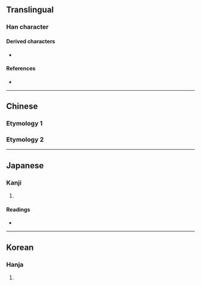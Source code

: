 {{also|鞏}}
{{character info}}
==Translingual==
{{ja-forms|[[鞏]]|巩|[[鞏]]}}

===Han character===
{{Han char|rn=48|rad=工|as=03|sn=6|four=|canj=MHNI|ids=⿰工凡(G),⿰工⿹⺄㐅(T)(H),⿰工卂(J)}}

====Derived characters====
* {{l|mul|[[筑]], [[恐]], [[跫]], [[鞏]]}}

====References====
* {{Han ref|kx=0325.160|dkj=08726|dj=0629.030|hdz=10412.060|uh=5DE9|ud=24041}}

----

==Chinese==

===Etymology 1===
{{zh-see|鞏}}

===Etymology 2===
{{zh-see|𢀜|v}}

----

==Japanese==

===Kanji===
{{ja-kanji|grade=|rs=工03}}

# {{rfdef|ja|sort=工03}}

====Readings====
* {{ja-readings|on=[[きょう]] (kyō)|kun=}}

----

==Korean==

===Hanja===
{{ko-hanja|hangeul=공|rv=gong|mr=kong}}

# {{rfdef|ko|sort=工03}}